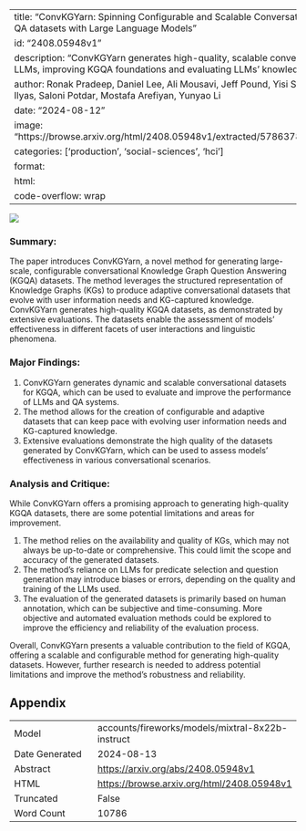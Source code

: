 
---
title: "ConvKGYarn: Spinning Configurable and Scalable Conversational Knowledge Graph QA datasets with Large Language Models"
id: "2408.05948v1"
description: "ConvKGYarn generates high-quality, scalable conversational datasets for LLMs, improving KGQA foundations and evaluating LLMs' knowledge."
author: Ronak Pradeep, Daniel Lee, Ali Mousavi, Jeff Pound, Yisi Sang, Jimmy Lin, Ihab Ilyas, Saloni Potdar, Mostafa Arefiyan, Yunyao Li
date: "2024-08-12"
image: "https://browse.arxiv.org/html/2408.05948v1/extracted/5786378/images/Flowchart.png"
categories: ['production', 'social-sciences', 'hci']
format:
  html:
    code-overflow: wrap
---

![](https://browse.arxiv.org/html/2408.05948v1/extracted/5786378/images/Flowchart.png)

### Summary:

The paper introduces ConvKGYarn, a novel method for generating large-scale, configurable conversational Knowledge Graph Question Answering (KGQA) datasets. The method leverages the structured representation of Knowledge Graphs (KGs) to produce adaptive conversational datasets that evolve with user information needs and KG-captured knowledge. ConvKGYarn generates high-quality KGQA datasets, as demonstrated by extensive evaluations. The datasets enable the assessment of models' effectiveness in different facets of user interactions and linguistic phenomena.

### Major Findings:

1. ConvKGYarn generates dynamic and scalable conversational datasets for KGQA, which can be used to evaluate and improve the performance of LLMs and QA systems.
2. The method allows for the creation of configurable and adaptive datasets that can keep pace with evolving user information needs and KG-captured knowledge.
3. Extensive evaluations demonstrate the high quality of the datasets generated by ConvKGYarn, which can be used to assess models' effectiveness in various conversational scenarios.

### Analysis and Critique:

While ConvKGYarn offers a promising approach to generating high-quality KGQA datasets, there are some potential limitations and areas for improvement.

1. The method relies on the availability and quality of KGs, which may not always be up-to-date or comprehensive. This could limit the scope and accuracy of the generated datasets.
2. The method's reliance on LLMs for predicate selection and question generation may introduce biases or errors, depending on the quality and training of the LLMs used.
3. The evaluation of the generated datasets is primarily based on human annotation, which can be subjective and time-consuming. More objective and automated evaluation methods could be explored to improve the efficiency and reliability of the evaluation process.

Overall, ConvKGYarn presents a valuable contribution to the field of KGQA, offering a scalable and configurable method for generating high-quality datasets. However, further research is needed to address potential limitations and improve the method's robustness and reliability.

## Appendix

|          |          |
|----------|----------|
| Model     | accounts/fireworks/models/mixtral-8x22b-instruct       |
| Date Generated     | 2024-08-13       |
| Abstract | [https://arxiv.org/abs/2408.05948v1](https://arxiv.org/abs/2408.05948v1)        |
| HTML     | [https://browse.arxiv.org/html/2408.05948v1](https://browse.arxiv.org/html/2408.05948v1)       |
| Truncated       | False       |
| Word Count       | 10786       |